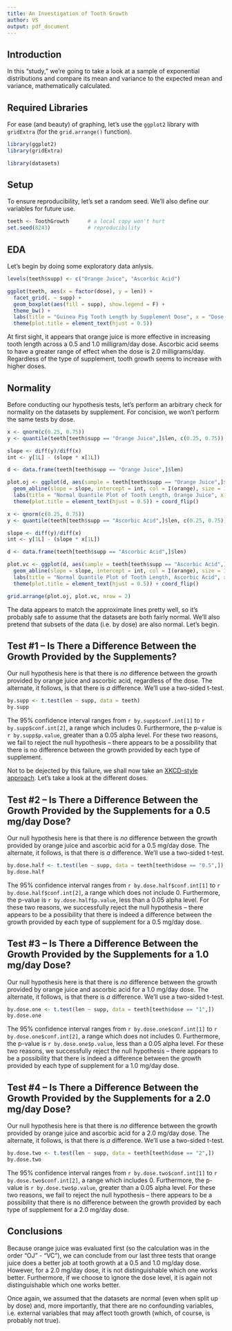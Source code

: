 ```yaml
---
title: An Investigation of Tooth Growth
author: VS
output: pdf_document
---
```


## Introduction
In this "study," we're going to take a look at a sample of exponential distributions and compare its mean and variance to the expected mean and variance, mathematically calculated.

## Required Libraries
For ease (and beauty) of graphing, let's use the `ggplot2` library with `gridExtra` (for the `grid.arrange()` function).

```r
library(ggplot2)
library(gridExtra)

library(datasets)
```

## Setup
To ensure reproducibility, let's set a random seed. We'll also define our variables for future use.

```r
teeth <- ToothGrowth      # a local copy won't hurt
set.seed(8243)            # reproducibility
```

## EDA
Let's begin by doing some exploratory data anlysis.

```r
levels(teeth$supp) <- c("Orange Juice", "Ascorbic Acid")

ggplot(teeth, aes(x = factor(dose), y = len)) +
  facet_grid(. ~ supp) +
  geom_boxplot(aes(fill = supp), show.legend = F) +
  theme_bw() +
  labs(title = "Guinea Pig Tooth Length by Supplement Dose", x = "Dose (mg/day)", y = "Tooth Length") +
  theme(plot.title = element_text(hjust = 0.5))
```

At first sight, it appears that orange juice is more effective in increasing tooth length across a 0.5 and 1.0 milligram/day dose. Ascorbic acid seems to have a greater range of effect when the dose is 2.0 milligrams/day. Regardless of the type of supplement, tooth growth seems to increase with higher doses.

## Normality
Before conducting our hypothesis tests, let's perform an arbitrary check for normality on the datasets by supplement. For concision, we won't perform the same tests by dose.

```r
x <- qnorm(c(0.25, 0.75))
y <- quantile(teeth[teeth$supp == "Orange Juice",]$len, c(0.25, 0.75))

slope <- diff(y)/diff(x)
int <- y[1L] - (slope * x[1L])

d <- data.frame(teeth[teeth$supp == "Orange Juice",]$len)

plot.oj <- ggplot(d, aes(sample = teeth[teeth$supp == "Orange Juice",]$len, col = I(steelblue))) + geom_qq() + 
  geom_abline(slope = slope, intercept = int, col = I(orange), size = 1.1) +
  labs(title = "Normal Quantile Plot of Tooth Length, Orange Juice", x = "", y = "") + 
  theme(plot.title = element_text(hjust = 0.5)) + coord_flip()

x <- qnorm(c(0.25, 0.75))
y <- quantile(teeth[teeth$supp == "Ascorbic Acid",]$len, c(0.25, 0.75))

slope <- diff(y)/diff(x)
int <- y[1L] - (slope * x[1L])

d <- data.frame(teeth[teeth$supp == "Ascorbic Acid",]$len)

plot.vc <- ggplot(d, aes(sample = teeth[teeth$supp == "Ascorbic Acid",]$len, col = I(steelblue))) + geom_qq() + 
  geom_abline(slope = slope, intercept = int, col = I(orange), size = 1.1) +
  labs(title = "Normal Quantile Plot of Tooth Length, Ascorbic Acid", x = "", y = "") + 
  theme(plot.title = element_text(hjust = 0.5)) + coord_flip()

grid.arrange(plot.oj, plot.vc, nrow = 2)
```

The data appears to match the approximate lines pretty well, so it's probably safe to assume that the datasets are both fairly normal. We'll also pretend that subsets of the data (i.e. by dose) are also normal. Let's begin.

## Test #1 -- Is There a Difference Between the Growth Provided by the Supplements?
Our null hypothesis here is that there is *no* difference between the growth provided by orange juice and ascorbic acid, regardless of the dose. The alternate, it follows, is that there is *a* difference. We'll use a two-sided t-test.

```r
by.supp <- t.test(len ~ supp, data = teeth)
by.supp
```

The 95% confidence interval ranges from `r by.supp$conf.int[1]` to `r by.supp$conf.int[2]`, a range which includes 0. Furthermore, the p-value is `r by.supp$p.value`, greater than a 0.05 alpha level. For these two reasons, we fail to reject the null hypothesis -- there appears to be a possibility that there is no difference between the growth provided by each type of supplement.

Not to be dejected by this failure, we shall now take an [XKCD-style approach](https://xkcd.com/882/). Let's take a look at the different doses.

## Test #2 -- Is There a Difference Between the Growth Provided by the Supplements for a 0.5 mg/day Dose?
Our null hypothesis here is that there is *no* difference between the growth provided by orange juice and ascorbic acid for a 0.5 mg/day dose. The alternate, it follows, is that there is *a* difference. We'll use a two-sided t-test.

```r
by.dose.half <- t.test(len ~ supp, data = teeth[teeth$dose == "0.5",])
by.dose.half
```

The 95% confidence interval ranges from `r by.dose.half$conf.int[1]` to `r by.dose.half$conf.int[2]`, a range which does not include 0. Furthermore, the p-value is `r by.dose.half$p.value`, less than a 0.05 alpha level. For these two reasons, we successfully reject the null hypothesis -- there appears to be a possibility that there is indeed a difference between the growth provided by each type of supplement for a 0.5 mg/day dose.

## Test #3 -- Is There a Difference Between the Growth Provided by the Supplements for a 1.0 mg/day Dose?
Our null hypothesis here is that there is *no* difference between the growth provided by orange juice and ascorbic acid for a 1.0 mg/day dose. The alternate, it follows, is that there is *a* difference. We'll use a two-sided t-test.

```r
by.dose.one <- t.test(len ~ supp, data = teeth[teeth$dose == "1",])
by.dose.one
```

The 95% confidence interval ranges from `r by.dose.one$conf.int[1]` to `r by.dose.one$conf.int[2]`, a range which does not includes 0. Furthermore, the p-value is `r by.dose.one$p.value`, less than a 0.05 alpha level. For these two reasons, we successfully reject the null hypothesis -- there appears to be a possibility that there is indeed a difference between the growth provided by each type of supplement for a 1.0 mg/day dose.

## Test #4 -- Is There a Difference Between the Growth Provided by the Supplements for a 2.0 mg/day Dose?
Our null hypothesis here is that there is *no* difference between the growth provided by orange juice and ascorbic acid for a 2.0 mg/day dose. The alternate, it follows, is that there is *a* difference. We'll use a two-sided t-test.

```r
by.dose.two <- t.test(len ~ supp, data = teeth[teeth$dose == "2",])
by.dose.two
```

The 95% confidence interval ranges from `r by.dose.two$conf.int[1]` to `r by.dose.two$conf.int[2]`, a range which includes 0. Furthermore, the p-value is `r by.dose.two$p.value`, greater than a 0.05 alpha level. For these two reasons, we fail to reject the null hypothesis -- there appears to be a possibility that there is no difference between the growth provided by each type of supplement for a 2.0 mg/day dose.

## Conclusions
Because orange juice was evaluated first (so the calculation was in the order "OJ" - "VC"), we can conclude from our last three tests that orange juice does a better job at tooth growth at a 0.5 and 1.0 mg/day dose. However, for a 2.0 mg/day dose, it is not distinguishable which one works better. Furthermore, if we choose to ignore the dose level, it is again not distinguishable which one works better.

Once again, we assumed that the datasets are normal (even when split up by dose) and, more importantly, that there are no confounding variables, i.e. external variables that may affect tooth growth (which, of course, is probably not true).


